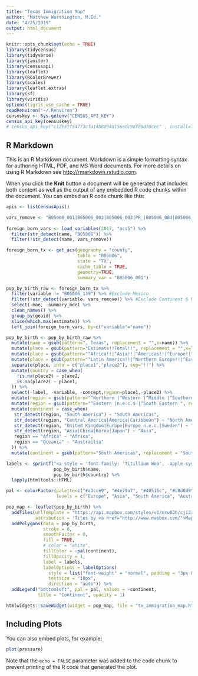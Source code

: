 ```yaml
---
title: "Texas Immigration Map"
author: "Matthew Worthington, M.Ed."
date: "4/25/2019"
output: html_document
---
```


```r
knitr::opts_chunk$set(echo = TRUE)
library(tidycensus)
library(tidyverse)
library(janitor)
library(censusapi)
library(leaflet)
library(RColorBrewer)
library(scales)
library(leaflet.extras)
library(sf)
library(viridis)
options(tigris_use_cache = TRUE)
readRenviron("~/.Renviron")
censuskey <- Sys.getenv("CENSUS_API_KEY")
census_api_key(censuskey)
# census_api_key("c12e51f54773cfa14b8d94d156edc9dfe8070cec" , install=TRUE)
```

## R Markdown

This is an R Markdown document. Markdown is a simple formatting syntax for authoring HTML, PDF, and MS Word documents. For more details on using R Markdown see <http://rmarkdown.rstudio.com>.

When you click the **Knit** button a document will be generated that includes both content as well as the output of any embedded R code chunks within the document. You can embed an R code chunk like this:

```r

apis <- listCensusApis()

vars_remove <- "B05006_001|B05006_002|B05006_003|PR_|B05006_004|B05006_013|B05006_021|B05006_028|B05006_047|B05006_048|B05006_049|B05006_056|B05006_067|B05006_078|B05006_091|B05006_092|B05006_098|B05006_101| B05006_106|B05006_109|B05006_117|B05006_123|B05006_124|B05006_125|B05006_138|B05006_148|B05006_160"
  
foreign_born_vars <- load_variables(2017, "acs5") %>%
  filter(str_detect(name, "B05006")) %>% 
  filter(!str_detect(name, vars_remove))

foreign_born_tx <- get_acs(geography = "county", 
                           table = "B05006", 
                           state = "TX",
                           cache_table = TRUE,
                           geometry=TRUE,
                           summary_var = "B05006_001")

pop_by_birth_raw <- foreign_born_tx %>% 
  filter(variable != "B05006_139") %>% #Exclude Mexico
  filter(!str_detect(variable, vars_remove)) %>% #Exclude Continent & Regional Estimates
  select(-moe, -summary_moe) %>%
  clean_names() %>% 
  group_by(geoid) %>%
  slice(which.max(estimate)) %>%
  left_join(foreign_born_vars, by=c("variable"="name")) 

pop_by_birth <- pop_by_birth_raw %>% 
  mutate(name = gsub(pattern=", Texas", replacement = "",x=name)) %>% 
  mutate(place = gsub(pattern="Estimate!!Total!!", replacement = "",x=label)) %>% 
  mutate(place = gsub(pattern="^Africa!!|^Asia!!|^Americas!!|^Europe!!", replacement = "",x=place)) %>% 
  mutate(place = gsub(pattern="^Latin America!!|^Northern Europe!!|^Eastern Asia!!", replacement = "",x=place)) %>%
  separate(place, into = c("place1","place2"), sep="!!") %>%
  mutate(country = case_when(
    !is.na(place2) ~ place2,
    is.na(place2) ~ place1,
  )) %>% 
  select(-label, -variable, -concept,region=place1,-place2) %>% 
  mutate(region = gsub(pattern="^Northern |^Western |^Middle |^Southern |^South Central ", replacement = "",x=region)) %>% 
  mutate(region = gsub(pattern="^Eastern |n.e.c.$ |^South Eastern ", replacement = "",x=region)) %>% 
  mutate(continent = case_when( 
   str_detect(region, "South America") ~ "South Americas",
   str_detect(region, "Central America|America|Caribbean") ~ "North America",
   str_detect(region, "United Kingdom|Europe|Europe n.e.c.|Sweden") ~ "Europe",
   str_detect(region, "Asia|China|Korea|Japan") ~ "Asia",
   region == "Africa" ~ "Africa",
   region == "Oceania" ~ "Austrailia"
  )) %>% 
  mutate(continent = gsub(pattern="South Americas", replacement = "South America",x=continent))

labels <- sprintf("<a style = 'font-family: 'Titillium Web', -apple-system, BlinkMacSystemFont, Roboto, Helvetica, Arial, sans-serif; font-size: 24px; font-weight: 700; color:#3d3d3d'><strong>%s</strong></a> <br/> <strong>Country:</strong> %s",
                  pop_by_birth$name,
                  pop_by_birth$country) %>%
  lapply(htmltools::HTML)

pal <- colorFactor(palette=c("#a3cce9", "#4e79a7", "#40515c", "#c8d0d9", "#f1ce63", "#e46769", "#ffbc79"), 
                   levels = c("Europe", "Asia", "South America", "Austrailia", "Africa", "North America", "Arctic"))

pop_map <- leaflet(pop_by_birth) %>%
  addTiles(urlTemplate = "https://api.mapbox.com/styles/v1/mrw03b/cji21nw3e03ht2rqz4kgte0ea/tiles/256/{z}/{x}/{y}@2x?access_token=pk.eyJ1IjoibXJ3MDNiIiwiYSI6IlYwb2FiOWcifQ.RWUm2a87fEC9XrDxzvZKKg",
           attribution = 'Tiles by <a href="http://www.mapbox.com/">Mapbox</a> | Map by <a href="http://www.texas2036.org/">Texas 2036</a>') %>%
  addPolygons(data = pop_by_birth,
              stroke = 0,
              smoothFactor = 0,
              fill = TRUE,
              # color = "white",
              fillColor = ~pal(continent),
              fillOpacity = 1,
              label = labels,
              labelOptions = labelOptions(
                style = list("font-weight" = "normal", padding = "3px 8px"),
                textsize = "18px",
                direction = "auto")) %>% 
  addLegend("bottomleft", pal = pal, values = ~continent,
            title = "Continent", opacity = 1)

htmlwidgets::saveWidget(widget = pop_map, file = "tx_immigration_map.html", selfcontained = TRUE, background = "white")

```

## Including Plots

You can also embed plots, for example:

```r
plot(pressure)
```

Note that the `echo = FALSE` parameter was added to the code chunk to prevent printing of the R code that generated the plot.
